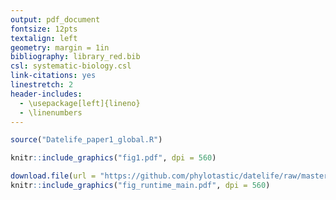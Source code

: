 ```yaml
---
output: pdf_document
fontsize: 12pts
textalign: left  
geometry: margin = 1in
bibliography: library_red.bib
csl: systematic-biology.csl
link-citations: yes
linestretch: 2
header-includes:
  - \usepackage[left]{lineno}
  - \linenumbers
---
```


```r
source("Datelife_paper1_global.R")
```

```r
knitr::include_graphics("fig1.pdf", dpi = 560)
```

```r
download.file(url = "https://github.com/phylotastic/datelife/raw/master/data-raw/benchmark/runtime_tests/2_tests/2_random_spp_names/mdq_plus_gdr_2018.05.29_fill.pdf", destfile = "fig_runtime_main.pdf", mode="wb")
knitr::include_graphics("fig_runtime_main.pdf", dpi = 560)

```
